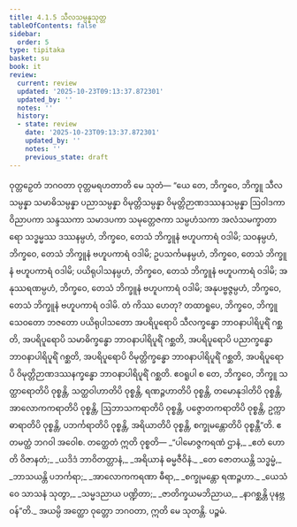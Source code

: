 ```yaml
---
title: 4.1.5 သီလသမ္ပန္နသုတ္တ
tableOfContents: false
sidebar:
  order: 5
type: tipitaka
basket: su
book: it
review:
  current: review
  updated: '2025-10-23T09:13:37.872301'
  updated_by: ''
  notes: ''
  history:
  - state: review
    date: '2025-10-23T09:13:37.872301'
    updated_by: ''
    notes: ''
    previous_state: draft
---
```



<ReviewStatus review={frontmatter.review} showDetails={true} />

<HypothesisAnnotation frontmatter={frontmatter} />

<DynamicBreadcrumb />

<Division number="104" book="it" e="ch" v="18" p="267">

<Paragraph number="757" book="it">
ဝုတ္တဉှေတံ ဘဂဝတာ ဝုတ္တမရဟတာတိ မေ သုတံ—
</Paragraph>

<Paragraph number="758" book="it">
“ယေ တေ, ဘိက္ခဝေ, ဘိက္ခူ သီလသမ္ပန္နာ သမာဓိသမ္ပန္နာ ပညာသမ္ပန္နာ ဝိမုတ္တိသမ္ပန္နာ ဝိမုတ္တိဉာဏဒဿနသမ္ပန္နာ ဩဝါဒကာ ဝိညာပကာ သန္ဒဿကာ သမာဒပကာ သမုတ္တေဇကာ သမ္ပဟံသကာ အလံသမက္ခာတာရော သဒ္ဓမ္မဿ ဒဿနမ္ပဟံ, ဘိက္ခဝေ, တေသံ ဘိက္ခူနံ ဗဟူပကာရံ ဝဒါမိ; သဝနမ္ပဟံ, ဘိက္ခဝေ, တေသံ ဘိက္ခူနံ ဗဟူပကာရံ ဝဒါမိ; ဥပသင်္ကမနမ္ပဟံ, ဘိက္ခဝေ, တေသံ ဘိက္ခူနံ ဗဟူပကာရံ ဝဒါမိ; ပယိရုပါသနမ္ပဟံ, ဘိက္ခဝေ, တေသံ ဘိက္ခူနံ ဗဟူပကာရံ ဝဒါမိ; အနုဿရဏမ္ပဟံ, ဘိက္ခဝေ, တေသံ ဘိက္ခူနံ ဗဟူပကာရံ ဝဒါမိ; အနုပဗ္ဗဇ္ဇမ္ပဟံ, ဘိက္ခဝေ, တေသံ ဘိက္ခူနံ ဗဟူပကာရံ ဝဒါမိ. တံ ကိဿ ဟေတု? တထာရူပေ, ဘိက္ခဝေ, ဘိက္ခူ သေဝတော ဘဇတော ပယိရုပါသတော အပရိပူရောပိ သီလက္ခန္ဓော ဘာဝနာပါရိပူရိံ ဂစ္ဆတိ, အပရိပူရောပိ သမာဓိက္ခန္ဓော ဘာဝနာပါရိပူရိံ ဂစ္ဆတိ, အပရိပူရောပိ ပညာက္ခန္ဓော ဘာဝနာပါရိပူရိံ ဂစ္ဆတိ, အပရိပူရောပိ ဝိမုတ္တိက္ခန္ဓော ဘာဝနာပါရိပူရိံ ဂစ္ဆတိ, အပရိပူရောပိ ဝိမုတ္တိဉာဏဒဿနက္ခန္ဓော ဘာဝနာပါရိပူရိံ ဂစ္ဆတိ. ဧဝရူပါ စ တေ, ဘိက္ခဝေ, ဘိက္ခူ သတ္ထာရောတိပိ ဝုစ္စန္တိ, သတ္ထဝါဟာတိပိ ဝုစ္စန္တိ, ရဏဉ္ဇဟာတိပိ ဝုစ္စန္တိ, တမောနုဒါတိပိ ဝုစ္စန္တိ, အာလောကကရာတိပိ ဝုစ္စန္တိ, ဩဘာသကရာတိပိ ဝုစ္စန္တိ, ပဇ္ဇောတကရာတိပိ ဝုစ္စန္တိ, ဥက္ကာဓာရာတိပိ ဝုစ္စန္တိ, ပဘင်္ကရာတိပိ ဝုစ္စန္တိ, အရိယာတိပိ ဝုစ္စန္တိ, စက္ခုမန္တောတိပိ ဝုစ္စန္တီ”တိ. ဧတမတ္ထံ ဘဂဝါ အဝေါစ. တတ္ထေတံ ဣတိ ဝုစ္စတိ—
</Paragraph>

<Paragraph number="759" type="verses" book="it">
_“ပါမောဇ္ဇကရဏံ ဌာနံ,_  
_ဧတံ ဟောတိ ဝိဇာနတံ;_  
_ယဒိဒံ ဘာဝိတတ္တာနံ,_  
_အရိယာနံ ဓမ္မဇီဝိနံ._  

</Paragraph>

<Paragraph number="760" type="verses" book="it">
_တေ ဇောတယန္တိ သဒ္ဓမ္မံ,_  
_ဘာသယန္တိ ပဘင်္ကရာ;_  
_အာလောကကရဏာ ဓီရာ,_  
_စက္ခုမန္တော ရဏဉ္ဇဟာ._  

</Paragraph>

<Paragraph number="761" type="verses" book="it">
_ယေသံ ဝေ သာသနံ သုတွာ,_  
_သမ္မဒညာယ ပဏ္ဍိတာ;_  
_ဇာတိက္ခယမဘိညာယ,_  
_နာဂစ္ဆန္တိ ပုနဗ္ဘဝန်”တိ._  

</Paragraph>

<Paragraph number="762" book="it">
အယမ္ပိ အတ္ထော ဝုတ္တော ဘဂဝတာ, ဣတိ မေ သုတန္တိ.

</Paragraph>
</Division>

<Paragraph number="763" type="center" book="it">
ပဉ္စမံ.
</Paragraph>